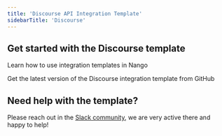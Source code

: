 ```yaml
---
title: 'Discourse API Integration Template'
sidebarTitle: 'Discourse'
---
```


## Get started with the Discourse template

<Card title="How to use integration templates"
      href="/understand/concepts/templates"
      icon="book-open">
    Learn how to use integration templates in Nango
</Card>

<Card title="Get the Discourse template"
      href="https://github.com/NangoHQ/nango/tree/master/integration-templates/discourse"
      icon="github">
    Get the latest version of the Discourse integration template from GitHub
</Card>

## Need help with the template?
Please reach out in the [Slack community](https://nango.dev/slack), we are very active there and happy to help!